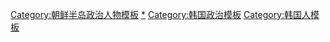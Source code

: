 [[Category:朝鲜半岛政治人物模板|Category:朝鲜半岛政治人物模板]]
[[Category:韩国政治人物|*]]
[[Category:韩国政治模板|Category:韩国政治模板]]
[[Category:韩国人模板|Category:韩国人模板]]